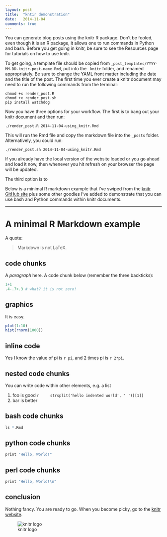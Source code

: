 ```yaml
---
layout: post
title:  "kntir demonstration"
date:   2014-11-04
comments: true
---
```


You can generate blog posts using the knitr R package. Don't be fooled, even
though it is an R package, it allows one to run commands in Python and bash.
Before you get going in knitr, be sure to see the Resources page for tutorials
on how to use knitr.

To get going, a template file should be copied from
`_post_templates/YYYY-MM-DD-knitr-post-name.Rmd`, put into the `_knitr` folder,
and renamed appropriately. Be sure to change the YAML front matter including the
date and the title of the post. The first time you ever create a knitr document
may need to run the following commands from the terminal:

    chmod +x render_post.R
    chmod +x render_post.sh
    pip install watchdog

Now you have three options for your workflow. The first is to bang out your knitr
document and then run:

    ./render_post.R 2014-11-04-using_knitr.Rmd

This will run the Rmd file and copy the markdown file into the `_posts` folder.
Alternatively, you could run:

    ./render_post.sh 2014-11-04-using_knitr.Rmd

If you already have the local version of the website loaded or you go ahead and
load it now, then whenever you hit refresh on your browser the page will be
updated.

The third option is to

Below is a minimal R markdown example that I've swiped from the [knitr GitHub site](https://github.com/yihui/knitr-examples/raw/master/001-minimal.Rmd) plus
some other goodies I've added to demonstrate that you can use bash and Python
commands within knitr documents.

----

# A minimal R Markdown example

A quote:

> Markdown is not LaTeX.


## code chunks

A _paragraph_ here. A code chunk below (remember the three backticks):

```r
1+1
.4-.7+.3 # what? it is not zero!
```

## graphics

It is easy.

```r
plot(1:10)
hist(rnorm(1000))
```

## inline code

Yes I know the value of pi is `r pi`, and 2 times pi is `r 2*pi`.



## nested code chunks

You can write code within other elements, e.g. a list

1. foo is good
    ```r
    strsplit('hello indented world', ' ')[[1]]
    ```
2. bar is better


## bash code chunks
```r
ls *.Rmd
```


## python code chunks
```r
print "Hello, World!"
```

## perl code chunks
```r
print "Hello, World!\n"
```


## conclusion

Nothing fancy. You are ready to go. When you become picky, go to the [knitr website](http://yihui.name/knitr/).

![knitr logo](http://yihui.name/knitr/images/knit-logo.png)
